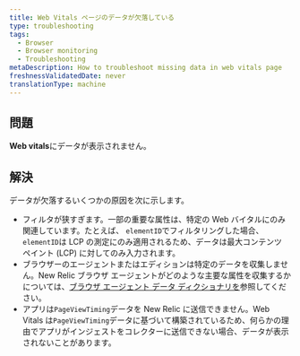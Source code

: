 ```yaml
---
title: Web Vitals ページのデータが欠落している
type: troubleshooting
tags:
  - Browser
  - Browser monitoring
  - Troubleshooting
metaDescription: How to troubleshoot missing data in web vitals page
freshnessValidatedDate: never
translationType: machine
---
```


## 問題

<DNT>**Web vitals**</DNT>にデータが表示されません。

## 解決

データが欠落するいくつかの原因を次に示します。

* フィルタが狭すぎます。一部の重要な属性は、特定の Web バイタルにのみ関連しています。たとえば、 `elementID`でフィルタリングした場合、 `elementID`は LCP の測定にのみ適用されるため、データは最大コンテンツ ペイント (LCP) に対してのみ入力されます。
* ブラウザーのエージェントまたはエディションは特定のデータを収集しません。New Relic ブラウザ エージェントがどのような主要な属性を収集するかについては、[ブラウザ エージェント データ ディクショナリを](/attribute-dictionary/?dataSource=Browser+agent)参照してください。
* アプリは`PageViewTiming`データを New Relic に送信できません。Web Vitals は`PageViewTiming`データに基づいて構築されているため、何らかの理由でアプリがインジェストをコレクターに送信できない場合、データが表示されないことがあります。